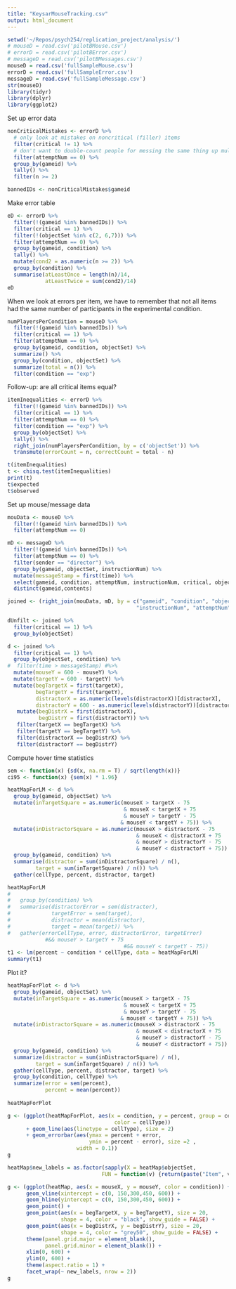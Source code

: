 ```yaml
---
title: "KeysarMouseTracking.csv"
output: html_document
---
```


```r
setwd('~/Repos/psych254/replication_project/analysis/')
# mouseD = read.csv('pilotBMouse.csv')
# errorD = read.csv('pilotBError.csv')
# messageD = read.csv('pilotBMessages.csv')
mouseD = read.csv('fullSampleMouse.csv')
errorD = read.csv('fullSampleError.csv')
messageD = read.csv('fullSampleMessage.csv')
str(mouseD)
library(tidyr)
library(dplyr)
library(ggplot2)
```

Set up error data

```r
nonCriticalMistakes <- errorD %>%
  # only look at mistakes on noncritical (filler) items
  filter(critical != 1) %>%
  # don't want to double-count people for messing the same thing up multiple times
  filter(attemptNum == 0) %>% 
  group_by(gameid) %>%
  tally() %>%
  filter(n >= 2)

bannedIDs <- nonCriticalMistakes$gameid
```

Make error table

```r
eD <- errorD %>%
  filter(!(gameid %in% bannedIDs)) %>%
  filter(critical == 1) %>%
  filter(!(objectSet %in% c(2, 6,7))) %>%
  filter(attemptNum == 0) %>%
  group_by(gameid, condition) %>%
  tally() %>%
  mutate(cond2 = as.numeric(n >= 2)) %>%
  group_by(condition) %>%
  summarise(atLeastOnce = length(n)/14, 
            atLeastTwice = sum(cond2)/14)
eD
```

When we look at errors per item, we have to remember that not all items had the same number of participants in the experimental condition.

```r
numPlayersPerCondition = mouseD %>% 
  filter(!(gameid %in% bannedIDs)) %>% 
  filter(critical == 1) %>% 
  filter(attemptNum == 0) %>% 
  group_by(gameid, condition, objectSet) %>% 
  summarize() %>% 
  group_by(condition, objectSet) %>% 
  summarize(total = n()) %>% 
  filter(condition == "exp")
```

Follow-up: are all critical items equal?

```r
itemInequalities <- errorD %>%
  filter(!(gameid %in% bannedIDs)) %>%
  filter(critical == 1) %>%
  filter(attemptNum == 0) %>%
  filter(condition == "exp") %>%
  group_by(objectSet) %>%
  tally() %>%
  right_join(numPlayersPerCondition, by = c('objectSet')) %>%
  transmute(errorCount = n, correctCount = total - n)

t(itemInequalities)
t <- chisq.test(itemInequalities)
print(t)
t$expected
t$observed
```

Set up mouse/message data

```r

mouData <- mouseD %>%
  filter(!(gameid %in% bannedIDs)) %>%
  filter(attemptNum == 0)

mD <- messageD %>% 
  filter(!(gameid %in% bannedIDs)) %>%
  filter(attemptNum == 0) %>%
  filter(sender == "director") %>%
  group_by(gameid, objectSet, instructionNum) %>%
  mutate(messageStamp = first(time)) %>%
  select(gameid, condition, attemptNum, instructionNum, critical, objectSet,sender,contents,messageStamp) %>%
  distinct(gameid,contents)

joined <- (right_join(mouData, mD, by = c("gameid", "condition", "objectSet", 
                                         "instructionNum", "attemptNum", "critical")))
```

```r
dUnfilt <- joined %>%
  filter(critical == 1) %>%
  group_by(objectSet)

d <- joined %>% 
  filter(critical == 1) %>% 
  group_by(objectSet, condition) %>%
#  filter(time > messageStamp) #%>%
  mutate(mouseY = 600 - mouseY) %>%
  mutate(targetY = 600 - targetY) %>%
  mutate(begTargetX = first(targetX),
         begTargetY = first(targetY),
         distractorX = as.numeric(levels(distractorX))[distractorX],
         distractorY = 600 - as.numeric(levels(distractorY))[distractorY]) %>%
   mutate(begDistrX = first(distractorX),
          begDistrY = first(distractorY)) %>%
   filter(targetX == begTargetX) %>%
   filter(targetY == begTargetY) %>%
   filter(distractorX == begDistrX) %>%
   filter(distractorY == begDistrY) 

```

Compute hover time statistics

```r

sem <- function(x) {sd(x, na.rm = T) / sqrt(length(x))}
ci95 <- function(x) {sem(x) * 1.96}

heatMapForLM <- d %>%
  group_by(gameid, objectSet) %>%
  mutate(inTargetSquare = as.numeric(mouseX > targetX - 75 
                                     & mouseX < targetX + 75
                                     & mouseY > targetY - 75
                                    & mouseY < targetY + 75)) %>%
  mutate(inDistractorSquare = as.numeric(mouseX > distractorX - 75
                                         & mouseX < distractorX + 75
                                         & mouseY > distractorY - 75
                                         & mouseY < distractorY + 75)) %>%
  group_by(gameid, condition) %>%
  summarise(distractor = sum(inDistractorSquare) / n(),
         target = sum(inTargetSquare) / n()) %>%
  gather(cellType, percent, distractor, target) 

heatMapForLM
# 
#   group_by(condition) %>%
#   summarise(distractorError = sem(distractor),
#             targetError = sem(target),
#             distractor = mean(distractor),
#             target = mean(target)) %>% 
#   gather(errorCellType, error, distractorError, targetError)
            #&& mouseY > targetY + 75
                                     #&& mouseY < targetY - 75))
t1 <- lm(percent ~ condition * cellType, data = heatMapForLM)
summary(t1)
```

Plot it? 

```r
heatMapForPlot <- d %>%
  group_by(gameid, objectSet) %>%
  mutate(inTargetSquare = as.numeric(mouseX > targetX - 75 
                                     & mouseX < targetX + 75
                                     & mouseY > targetY - 75
                                    & mouseY < targetY + 75)) %>%
  mutate(inDistractorSquare = as.numeric(mouseX > distractorX - 75
                                         & mouseX < distractorX + 75
                                         & mouseY > distractorY - 75
                                         & mouseY < distractorY + 75)) %>%
  group_by(gameid, condition) %>%
  summarize(distractor = sum(inDistractorSquare) / n(),
         target = sum(inTargetSquare) / n()) %>%
  gather(cellType, percent, distractor, target) %>%
  group_by(condition, cellType) %>%
  summarize(error = sem(percent),
            percent = mean(percent)) 
  
heatMapForPlot

g <- (ggplot(heatMapForPlot, aes(x = condition, y = percent, group = cellType,
                                  color = cellType)) 
      + geom_line(aes(linetype = cellType), size = 2)
      + geom_errorbar(aes(ymax = percent + error, 
                          ymin = percent - error), size =2 ,
                      width = 0.1))
g
```



```r
heatMap$new_labels = as.factor(sapply(X = heatMap$objectSet, 
                              FUN = function(v) {return(paste("Item", v))}))

g <- (ggplot(heatMap, aes(x = mouseX, y = mouseY, color = condition)) +
      geom_vline(xintercept = c(0, 150,300,450, 600)) +
      geom_hline(yintercept = c(0, 150,300,450, 600)) +
      geom_point() +
      geom_point(aes(x = begTargetX, y = begTargetY), size = 20,
                 shape = 4, color = "black", show_guide = FALSE) +
      geom_point(aes(x = begDistrX, y = begDistrY), size = 20,
                 shape = 4, color = "grey50", show_guide = FALSE) + 
      theme(panel.grid.major = element_blank(), 
            panel.grid.minor = element_blank()) +
      xlim(0, 600) +
      ylim(0, 600) +
      theme(aspect.ratio = 1) +
      facet_wrap(~ new_labels, nrow = 2))
g
```